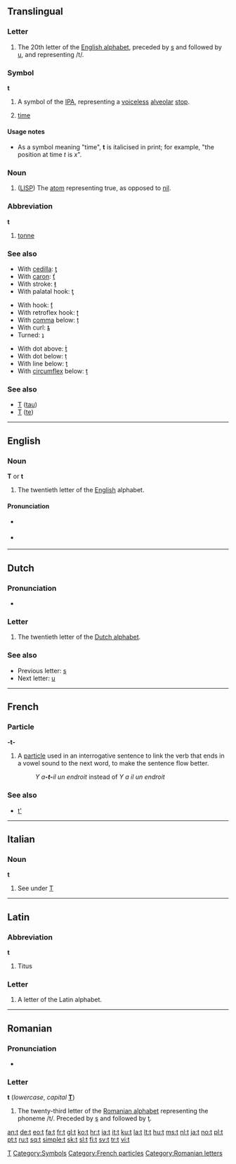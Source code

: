 {{wikipedia}}
{{also|T|Appendix:Variations of "t"}}
==Translingual==

===Letter===
{{mul-letter|upper=T|lower=t|script=Latn}}

# The 20th letter of the [[Appendix:Roman script|English alphabet]], preceded by [[s]] and followed by [[u]], and representing /t/.

===Symbol===
'''t'''

# A symbol of the [[IPA]], representing a [[voiceless]] [[alveolar]] [[stop]].
# {{context|mathematics|physics}} [[time]]

====Usage notes====
* As a symbol meaning "time", '''t''' is italicised in print; for example, "the position at time ''t'' is ''x''".

===Noun===
{{infl|mul|noun}}

# {{programming}} ([[LISP]]) The [[atom]] representing true, as opposed to [[nil]].

===Abbreviation===
'''t'''

# [[tonne]]

===See also===
{{top3}}
* With [[cedilla]]: [[ţ]]
* With [[caron]]: [[ť]]
* With stroke: [[ŧ]]
* With palatal hook: [[ƫ]]
{{mid3}}
* With hook: [[ƭ]]
* With retroflex hook: [[ʈ]]
* With [[comma]] below: [[ț]]
* With curl: [[ȶ]]
* Turned: [[ʇ]]
{{mid3}}
* With dot above: [[ṫ]]
* With dot below: [[ṭ]]
* With line below: [[ṯ]]
* With [[circumflex]] below: [[ṱ]]
{{bottom}}

===See also===
* [[Τ]] ([[tau]])
* [[Т]] ([[te]])

[[Category:IPA symbols|T]]
[[Category:Symbols]]

----

==English==

===Noun===
'''T''' or '''t'''

# The twentieth letter of the [[English]] alphabet.

====Pronunciation====
* {{sense|letter name}} {{IPA|/tʰiː/}}
* {{sense|phoneme}} {{IPA|/t/}}
: {{audio|en-us-t.ogg|Audio (US)}}

----

==Dutch==

===Pronunciation===
* {{sense|letter name}} {{IPA|/teː/|lang=nl}}

===Letter===
{{infl|nl|letter|lower case||upper case|T}}

# The twentieth letter of the [[Dutch alphabet]].

===See also===
* Previous letter: [[s#Dutch|s]]
* Next letter: [[u#Dutch|u]]

----

==French==

===Particle===
'''-t-'''

# A [[particle]] used in an interrogative sentence to link the verb that ends in a vowel sound to the next word, to make the sentence flow better.
#: ''Y a'''-t-'''il un endroit'' instead of ''Y a il un endroit''

===See also===
* [[t'#French|t']]

[[Category:French particles]]

----

==Italian==

===Noun===
'''t''' {{m|f|inv}}

# See under [[T#Italian|T]]

----

==Latin==

===Abbreviation===
'''t'''

# Titus

===Letter===
{{infl|la|letter}}

# A letter of the Latin alphabet.

----

==Romanian==

===Pronunciation===
* {{IPA|/te/|lang=ro}}

===Letter===
'''t''' (''lowercase'', ''capital'' '''[[T]]''')

# The twenty-third letter of the [[Romanian alphabet]] representing the phoneme /t/. Preceded by [[ş]] and followed by [[ţ]].

[[Category:Romanian letters]]

[[an:t]]
[[de:t]]
[[eo:t]]
[[fa:t]]
[[fr:t]]
[[gl:t]]
[[ko:t]]
[[hr:t]]
[[ia:t]]
[[it:t]]
[[ku:t]]
[[la:t]]
[[lt:t]]
[[hu:t]]
[[ms:t]]
[[nl:t]]
[[ja:t]]
[[no:t]]
[[pl:t]]
[[pt:t]]
[[ru:t]]
[[sq:t]]
[[simple:t]]
[[sk:t]]
[[sl:t]]
[[fi:t]]
[[sv:t]]
[[tr:t]]
[[vi:t]]